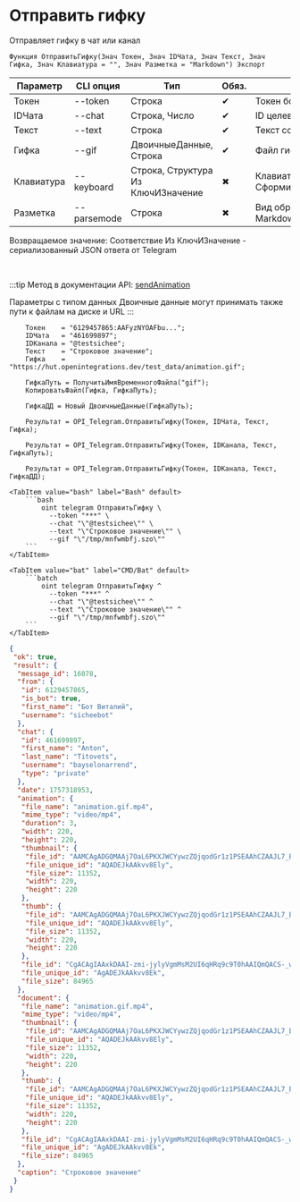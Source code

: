 ﻿---
sidebar_position: 6
description: Отправить гифку и другие функции для работы с Telegram в Открытом пакете интеграций - бесплатной open-source библиотеке интеграций для 1С:Предприятие 8, OneScript и CLI
keywords: [1C, 1С, 1С:Предприятие, 1С:Предприятие 8.3, API, Интеграция, Сервисы, Обмен, OneScript, CLI, Telegram]
---


# Отправить гифку
 Отправляет гифку в чат или канал



`Функция ОтправитьГифку(Знач Токен, Знач IDЧата, Знач Текст, Знач Гифка, Знач Клавиатура = "", Знач Разметка = "Markdown") Экспорт`

  | Параметр | CLI опция | Тип | Обяз. | Назначение |
  |-|-|-|-|-|
  | Токен | --token | Строка | &#x2714; | Токен бота |
  | IDЧата | --chat | Строка, Число | &#x2714; | ID целевого чата или IDЧата*IDТемы |
  | Текст | --text | Строка | &#x2714; | Текст сообщения |
  | Гифка | --gif | ДвоичныеДанные, Строка | &#x2714; | Файл гифки |
  | Клавиатура | --keyboard | Строка, Структура Из КлючИЗначение | &#x2716; | Клавиатура. См. СформироватьКлавиатуруПоМассивуКнопок |
  | Разметка | --parsemode | Строка | &#x2716; | Вид обработки текста (HTML, Markdown, MarkdownV2) |

  
  Возвращаемое значение:   Соответствие Из КлючИЗначение - сериализованный JSON ответа от Telegram

<br/>

:::tip
Метод в документации API: [sendAnimation](https://core.telegram.org/bots/api#sendanimation)

Параметры с типом данных Двоичные данные могут принимать также пути к файлам на диске и URL
:::
<br/>



```bsl title="Пример использования для 1С:Предприятие/OneScript"
    Токен    = "6129457865:AAFyzNYOAFbu...";
    IDЧата   = "461699897";
    IDКанала = "@testsichee";
    Текст    = "Строковое значение";
    Гифка    = "https://hut.openintegrations.dev/test_data/animation.gif";

    ГифкаПуть = ПолучитьИмяВременногоФайла("gif");
    КопироватьФайл(Гифка, ГифкаПуть);

    ГифкаДД = Новый ДвоичныеДанные(ГифкаПуть);

    Результат = OPI_Telegram.ОтправитьГифку(Токен, IDЧата, Текст, Гифка);

    Результат = OPI_Telegram.ОтправитьГифку(Токен, IDКанала, Текст, ГифкаПуть);

    Результат = OPI_Telegram.ОтправитьГифку(Токен, IDКанала, Текст, ГифкаДД);
```
    

 <Tabs>
  
    <TabItem value="bash" label="Bash" default>
        ```bash
            oint telegram ОтправитьГифку \
              --token "***" \
              --chat "\"@testsichee\"" \
              --text "\"Строковое значение\"" \
              --gif "\"/tmp/mnfwmbfj.szo\""
        ```
    </TabItem>
  
    <TabItem value="bat" label="CMD/Bat" default>
        ```batch
            oint telegram ОтправитьГифку ^
              --token "***" ^
              --chat "\"@testsichee\"" ^
              --text "\"Строковое значение\"" ^
              --gif "\"/tmp/mnfwmbfj.szo\""
        ```
    </TabItem>
</Tabs>


```json title="Результат"
{
 "ok": true,
 "result": {
  "message_id": 16078,
  "from": {
   "id": 6129457865,
   "is_bot": true,
   "first_name": "Бот Виталий",
   "username": "sicheebot"
  },
  "chat": {
   "id": 461699897,
   "first_name": "Anton",
   "last_name": "Titovets",
   "username": "bayselonarrend",
   "type": "private"
  },
  "date": 1757318953,
  "animation": {
   "file_name": "animation.gif.mp4",
   "mime_type": "video/mp4",
   "duration": 3,
   "width": 220,
   "height": 220,
   "thumbnail": {
    "file_id": "AAMCAgADGQMAAj7OaL6PKXJWCYywzZQjqodGr1z1PSEAAhCZAAJL7_BJxhEKWdj3hvUBAAdtAAM2BA",
    "file_unique_id": "AQADEJkAAkvv8Ely",
    "file_size": 11352,
    "width": 220,
    "height": 220
   },
   "thumb": {
    "file_id": "AAMCAgADGQMAAj7OaL6PKXJWCYywzZQjqodGr1z1PSEAAhCZAAJL7_BJxhEKWdj3hvUBAAdtAAM2BA",
    "file_unique_id": "AQADEJkAAkvv8Ely",
    "file_size": 11352,
    "width": 220,
    "height": 220
   },
   "file_id": "CgACAgIAAxkDAAI-zmi-jylyVgmMsM2UI6qHRq9c9T0hAAIQmQACS-_wScYRClnY94b1NgQ",
   "file_unique_id": "AgADEJkAAkvv8Ek",
   "file_size": 84965
  },
  "document": {
   "file_name": "animation.gif.mp4",
   "mime_type": "video/mp4",
   "thumbnail": {
    "file_id": "AAMCAgADGQMAAj7OaL6PKXJWCYywzZQjqodGr1z1PSEAAhCZAAJL7_BJxhEKWdj3hvUBAAdtAAM2BA",
    "file_unique_id": "AQADEJkAAkvv8Ely",
    "file_size": 11352,
    "width": 220,
    "height": 220
   },
   "thumb": {
    "file_id": "AAMCAgADGQMAAj7OaL6PKXJWCYywzZQjqodGr1z1PSEAAhCZAAJL7_BJxhEKWdj3hvUBAAdtAAM2BA",
    "file_unique_id": "AQADEJkAAkvv8Ely",
    "file_size": 11352,
    "width": 220,
    "height": 220
   },
   "file_id": "CgACAgIAAxkDAAI-zmi-jylyVgmMsM2UI6qHRq9c9T0hAAIQmQACS-_wScYRClnY94b1NgQ",
   "file_unique_id": "AgADEJkAAkvv8Ek",
   "file_size": 84965
  },
  "caption": "Строковое значение"
 }
}
```
